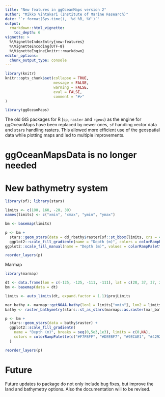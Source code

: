 ```yaml
---
title: "New features in ggOceanMaps version 2"
author: "Mikko Vihtakari (Institute of Marine Research)"
date: "`r format(Sys.time(), '%d %B, %Y')`"
output: 
  rmarkdown::html_vignette:
    toc_depth: 6
vignette: >
  %\VignetteIndexEntry{new-features}
  %\VignetteEncoding{UTF-8}
  %\VignetteEngine{knitr::rmarkdown}
editor_options: 
  chunk_output_type: console
---
```


```r
library(knitr)
knitr::opts_chunk$set(collapse = TRUE, 
                      message = FALSE, 
                      warning = FALSE, 
                      eval = FALSE,
                      comment = "#>"
)

```

```r
library(ggOceanMaps)
```

The old GIS packages for R (`sp`, `raster` and `rgeos`) as the engine for ggOceanMaps have been replaced by newer ones, `sf` handling vector data and `stars` handling rasters. This allowed more efficient use of the geospatial data while plotting maps and led to multiple improvements.

# ggOceanMapsData is no longer needed

# New bathymetry system

```r
library(sf); library(stars)

limits <- c(100, 160, -20, 30)
names(limits) <- c("xmin", "xmax", "ymin", "ymax")

bm <- basemap(limits) 

p <- bm +
  stars::geom_stars(data = dd_rbathy$raster[sf::st_bbox(limits, crs = 4326)]) +
  ggplot2::scale_fill_gradientn(name = "Depth (m)", colors = colorRampPalette(c("#F7FBFF", "#DEEBF7", "#9ECAE1", "#4292C6", "#08306B"))(8))
ggplot2::scale_fill_manual(name = "Depth (m)", values = colorRampPalette(c("#F7FBFF", "#DEEBF7", "#9ECAE1", "#4292C6", "#08306B"))(length(dd_rbathy$depth.invervals$interval)))

reorder_layers(p)
```


Marmap

```r
library(marmap)

dt <- data.frame(lon = c(-125, -125, -111, -111), lat = c(28, 37, 37, 28))
bm <- basemap(data = dt)

limits <- auto_limits(dt, expand.factor = 1.1)$projLimits

mar_bathy <- marmap::getNOAA.bathy(lon1 = limits["xmin"], lon2 = limits["xmax"], lat1 = limits["ymin"], lat2 = limits["ymax"])
bathy <- raster_bathymetry(stars::st_as_stars(marmap::as.raster(mar_bathy)), depths = NULL)

p <- bm + 
  stars::geom_stars(data = bathy$raster) +
  ggplot2::scale_fill_gradientn(
    name = "Depth (m)", breaks = seq(0,5e3,1e3), limits = c(0,NA), 
    colors = colorRampPalette(c("#F7FBFF", "#DEEBF7", "#9ECAE1", "#4292C6", "#08306B"))(8)
  )

reorder_layers(p)
```


# Future

Future updates to package do not only include bug fixes, but improve the land and bathymetry options. Also the documentation will to be revised.
